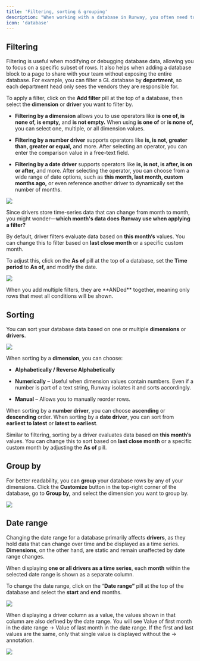 ```yaml
---
title: 'Filtering, sorting & grouping'
description: "When working with a database in Runway, you often need to adjust how data is displayed to focus on what matters most. Whether you're filtering specific rows, sorting for better readability, grouping relevant items, or adjusting the date range, Runway provides powerful tools to help you tailor your view."
icon: 'database'
---
```


## Filtering

Filtering is useful when modifying or debugging database data, allowing you to focus on a specific subset of rows. It also helps when adding a database block to a page to share with your team without exposing the entire database. For example, you can filter a GL database by **department**, so each department head only sees the vendors they are responsible for.

To apply a filter, click on the **Add filter** pill at the top of a database, then select the **dimension** or **driver** you want to filter by.

- **Filtering by a dimension** allows you to use operators like **is one of, is none of, is empty,** and **is not empty.** When using **is one of** or **is none of,** you can select one, multiple, or all dimension values.

- **Filtering by a number driver** supports operators like **is, is not, greater than, greater or equal,** and more. After selecting an operator, you can enter the comparison value in a free-text field.

- **Filtering by a date driver** supports operators like **is, is not, is after, is on or after,** and more. After selecting the operator, you can choose from a wide range of date options, such as **this month, last month, custom months ago,** or even reference another driver to dynamically set the number of months.

![](/images/databases/2/filters.png)

Since drivers store time-series data that can change from month to month, you might wonder—**which month's data does Runway use when applying a filter?**

By default, driver filters evaluate data based on **this month’s** values. You can change this to filter based on **last close month** or a specific custom month.

To adjust this, click on the **As of** pill at the top of a database, set the **Time period** to **As of,** and modify the date.

![](/images/databases/2/as-of.png)

<Note>
  When you add multiple filters, they are **ANDed** together, meaning only rows
  that meet all conditions will be shown.
</Note>

## Sorting

You can sort your database data based on one or multiple **dimensions** or **drivers**.

![](/images/databases/2/sorting.png)

When sorting by a **dimension**, you can choose:

- **Alphabetically / Reverse Alphabetically**

- **Numerically** – Useful when dimension values contain numbers. Even if a number is part of a text string, Runway isolates it and sorts accordingly.

- **Manual** – Allows you to manually reorder rows.

When sorting by a **number driver**, you can choose **ascending** or **descending** order. When sorting by a **date driver**, you can sort from **earliest to latest** or **latest to earliest**.

Similar to filtering, sorting by a driver evaluates data based on **this month’s** values. You can change this to sort based on **last close month** or a specific custom month by adjusting the **As of** pill.

## Group by

For better readability, you can **group** your database rows by any of your dimensions. Click the **Customize** button in the top-right corner of the database, go to **Group by,** and select the dimension you want to group by.

![](/images/databases/2/group-by.png)

## Date range

Changing the date range for a database primarily affects **drivers**, as they hold data that can change over time and be displayed as a time series. **Dimensions**, on the other hand, are static and remain unaffected by date range changes.

When displaying **one or all drivers as a time series**, each **month** within the selected date range is shown as a separate column.

To change the date range, click on the “**Date range”** pill at the top of the database and select the **start** and **end** months.

![](/images/databases/2/date-range.png)

When displaying a driver column as a value, the values shown in that column are also defined by the date range. You will see Value of first month in the date range → Value of last month in the date range. If the first and last values are the same, only that single value is displayed without the → annotation.

![](/images/databases/2/rollup.png)
